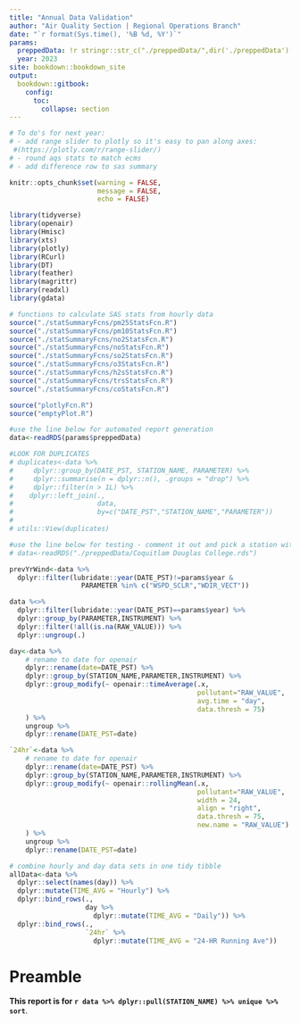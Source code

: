 ```yaml
---
title: "Annual Data Validation"
author: "Air Quality Section | Regional Operations Branch"
date: "`r format(Sys.time(), '%B %d, %Y')`"
params:
  preppedData: !r stringr::str_c("./preppedData/",dir('./preppedData')[118],collapse="")
  year: 2023
site: bookdown::bookdown_site
output: 
  bookdown::gitbook:
    config:
      toc:
        collapse: section
---
```


```r
# To do's for next year:
# - add range slider to plotly so it's easy to pan along axes:
 #(https://plotly.com/r/range-slider/)
# - round aqs stats to match ecms
# - add difference row to sas summary

knitr::opts_chunk$set(warning = FALSE,
                      message = FALSE,
                      echo = FALSE)

library(tidyverse)
library(openair)
library(Hmisc)
library(xts)
library(plotly)
library(RCurl)
library(DT)
library(feather)
library(magrittr)
library(readxl)
library(gdata)

# functions to calculate SAS stats from hourly data
source("./statSummaryFcns/pm25StatsFcn.R")
source("./statSummaryFcns/pm10StatsFcn.R")
source("./statSummaryFcns/no2StatsFcn.R")
source("./statSummaryFcns/noStatsFcn.R")
source("./statSummaryFcns/so2StatsFcn.R")
source("./statSummaryFcns/o3StatsFcn.R")
source("./statSummaryFcns/h2sStatsFcn.R")
source("./statSummaryFcns/trsStatsFcn.R")
source("./statSummaryFcns/coStatsFcn.R")

source("plotlyFcn.R")
source("emptyPlot.R")

```

```r
#use the line below for automated report generation
data<-readRDS(params$preppedData)

#LOOK FOR DUPLICATES
# duplicates<-data %>%
#     dplyr::group_by(DATE_PST, STATION_NAME, PARAMETER) %>%
#     dplyr::summarise(n = dplyr::n(), .groups = "drop") %>%
#     dplyr::filter(n > 1L) %>%
#    dplyr::left_join(.,
#                     data,
#                     by=c("DATE_PST","STATION_NAME","PARAMETER"))
# 
# utils::View(duplicates)

#use the line below for testing - comment it out and pick a station with the parameter(s) of interest
# data<-readRDS("./preppedData/Coquitlam Douglas College.rds")

prevYrWind<-data %>%
  dplyr::filter(lubridate::year(DATE_PST)!=params$year &
                  PARAMETER %in% c("WSPD_SCLR","WDIR_VECT"))

data %<>%
  dplyr::filter(lubridate::year(DATE_PST)==params$year) %>%
  dplyr::group_by(PARAMETER,INSTRUMENT) %>%
  dplyr::filter(!all(is.na(RAW_VALUE))) %>% 
  dplyr::ungroup(.)
```


```r
day<-data %>%
    # rename to date for openair
    dplyr::rename(date=DATE_PST) %>%
    dplyr::group_by(STATION_NAME,PARAMETER,INSTRUMENT) %>%
    dplyr::group_modify(~ openair::timeAverage(.x,
                                               pollutant="RAW_VALUE",
                                               avg.time = "day",
                                               data.thresh = 75)
    ) %>%
    ungroup %>%
    dplyr::rename(DATE_PST=date)

`24hr`<-data %>%
    # rename to date for openair
    dplyr::rename(date=DATE_PST) %>%
    dplyr::group_by(STATION_NAME,PARAMETER,INSTRUMENT) %>%
    dplyr::group_modify(~ openair::rollingMean(.x,
                                               pollutant="RAW_VALUE",
                                               width = 24,
                                               align = "right",
                                               data.thresh = 75,
                                               new.name = "RAW_VALUE")
    ) %>%
    ungroup %>%
    dplyr::rename(DATE_PST=date)

```


```r

# combine hourly and day data sets in one tidy tibble
allData<-data %>%
  dplyr::select(names(day)) %>%
  dplyr::mutate(TIME_AVG = "Hourly") %>%
  dplyr::bind_rows(.,
                   day %>%
                     dplyr::mutate(TIME_AVG = "Daily")) %>%
  dplyr::bind_rows(.,
                   `24hr` %>%
                     dplyr::mutate(TIME_AVG = "24-HR Running Ave"))
```


# Preamble {-}

**This report is for `r data %>% dplyr::pull(STATION_NAME) %>% unique %>% sort`**.